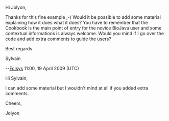 Hi Jolyon,

Thanks for this fine example ;-) Would it be possible to add some material explaining how it does what it does? You have to remember that the Cookbook is the main point of entry for the novice BioJava user and some contextual informations is always welcome. Would you mind if I go over the code and add extra comments to guide the users?

Best regards

Sylvain

--[[User:Foisys|Foisys]] 11:00, 19 April 2009 (UTC)

Hi Sylvain,

I can add some material but I wouldn't mind at all if you added extra comments.

Cheers,

Jolyon